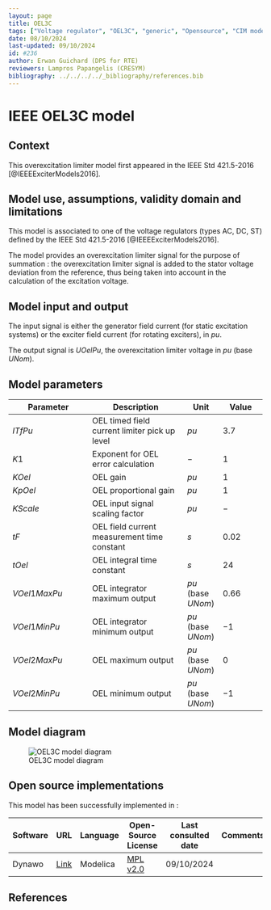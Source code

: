 ```yaml
---
layout: page
title: OEL3C
tags: ["Voltage regulator", "OEL3C", "generic", "Opensource", "CIM model", "RMS", "phasor", "MRL4", "Single phase", "IEEE", "dynawo", "#236"]
date: 08/10/2024
last-updated: 09/10/2024
id: #236
author: Erwan Guichard (DPS for RTE)
reviewers: Lampros Papangelis (CRESYM)
bibliography: ../../../../_bibliography/references.bib
---
```

# IEEE OEL3C model

## Context

This overexcitation limiter model first appeared in the IEEE Std 421.5-2016 [@IEEEExciterModels2016].

## Model use, assumptions, validity domain and limitations

This model is associated to one of the voltage regulators (types AC, DC, ST) defined by the IEEE Std 421.5-2016 [@IEEEExciterModels2016].

The model provides an overexcitation limiter signal for the purpose of summation : the overexcitation limiter signal is added to the stator voltage deviation from the reference, thus being taken into account in the calculation of the excitation voltage.

## Model input and output

The input signal is either the generator field current (for static excitation systems) or the exciter field current (for rotating exciters), in $pu$.

The output signal is $UOelPu$, the overexcitation limiter voltage in $pu$ (base $UNom$).

## Model parameters

| Parameter | Description | Unit | Value |
| --------- | ----------- | ---- | ----- |
| $ITfPu$ | OEL timed field current limiter pick up level | $pu$ | $3.7$ |
| $K1$ | Exponent for OEL error calculation | $-$ | $1$ |
| $KOel$ | OEL gain | $pu$ | $1$ |
| $KpOel$ | OEL proportional gain | $pu$ | $1$ |
| $KScale$ | OEL input signal scaling factor | $pu$ | $-$ |
| $tF$ | OEL field current measurement time constant | $s$ | $0.02$ |
| $tOel$ | OEL integral time constant | $s$ | $24$ |
| $VOel1MaxPu$ | OEL integrator maximum output | $pu$ (base $UNom$) | $0.66$ |
| $VOel1MinPu$ | OEL integrator minimum output | $pu$ (base $UNom$) | $-1$ |
| $VOel2MaxPu$ | OEL maximum output | $pu$ (base $UNom$) | $0$ |
| $VOel2MinPu$ | OEL minimum output | $pu$ (base $UNom$) | $-1$ |

## Model diagram

![OEL3C model diagram](OEL3C.drawio.svg){#fig-oel3c}

## Open source implementations

This model has been successfully implemented in :

| Software      | URL | Language | Open-Source License | Last consulted date | Comments |
| ------------- | --- | -------- | ------------------- | ------------------- | -------- |
| Dynawo | [Link](https://github.com/dynawo/dynawo) | Modelica | [MPL v2.0](https://www.mozilla.org/en-US/MPL/2.0/)  | 09/10/2024 |  |

## References

::: {#refs}
::: 
